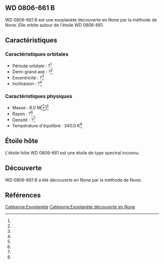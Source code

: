 == WD 0806-661 B ==

{{Infobox Exoplanète
| nom = WD 0806-661 B
| image = 
| légende = 
| étoile = WD 0806-661
| constellation = 
| ascension_droite = 
| déclinaison = 
| distance = ?
| type_spectral = ?
| masse = 8.0 M⊕<ref></ref>
| rayon = ?<ref></ref>
| densité = ?<ref></ref>
| gravité = ?<ref></ref>
| température = 340.0 K<ref></ref>
| période = ?<ref></ref>
| demi_grand_axe = ?<ref></ref>
| excentricité = ?<ref></ref>
| inclinaison = ?<ref></ref>
| méthode_découverte = ?
| date_découverte = ?
| statut = Confirmée
}}

WD 0806-661 B est une exoplanète découverte en None par la méthode de None. Elle orbite autour de l'étoile WD 0806-661.

== Caractéristiques ==

=== Caractéristiques orbitales ===
* Période orbitale : ?<ref></ref>
* Demi-grand axe : ?<ref></ref>
* Excentricité : ?<ref></ref>
* Inclinaison : ?<ref></ref>

=== Caractéristiques physiques ===
* Masse : 8.0 M⊕<ref></ref>
* Rayon : ?<ref></ref>
* Densité : ?<ref></ref>
* Température d'équilibre : 340.0 K<ref></ref>

== Étoile hôte ==

{{Infobox Étoile
| nom = WD 0806-661
| image = 
| légende = 
| constellation = 
| ascension_droite = 
| déclinaison = 
| distance = ?
| type_spectral = ?
| magnitude_absolue = 
| magnitude_apparente = 
| masse = ?<ref></ref>
| rayon = ?<ref></ref>
| température = ?<ref></ref>
| métallicité = ?<ref></ref>
| âge = ?<ref></ref>
}}

L'étoile hôte WD 0806-661 est une étoile de type spectral inconnu.

== Découverte ==

WD 0806-661 B a été découverte en None par la méthode de None.

== Références ==
<references />

[[Catégorie:Exoplanète]]
[[Catégorie:Exoplanète découverte en None]]
